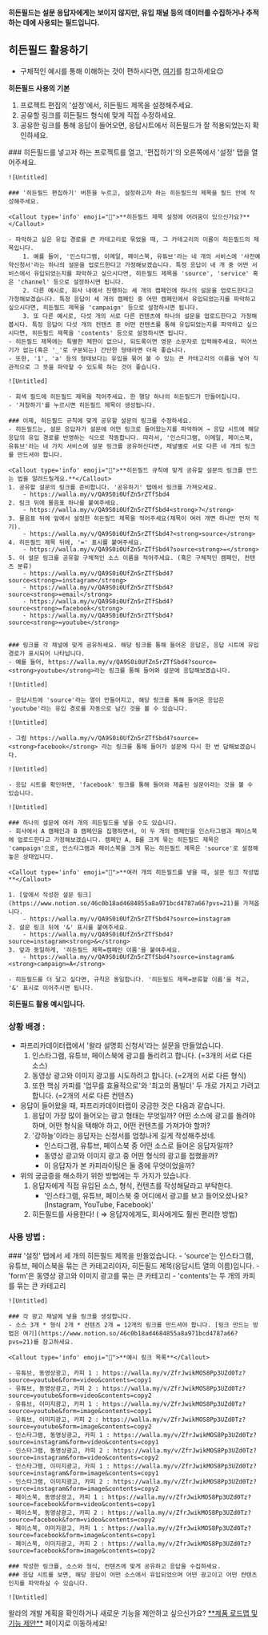 
<Callout type='info' emoji="🔔">**히든필드는 설문 응답자에게는 보이지 않지만, 유입 채널 등의 데이터를 수집하거나 추적하는 데에 사용되는 필드입니다.**</Callout>

## 히든필드 활용하기

- 구체적인 예시를 통해 이해하는 것이 편하시다면, [여기](https://www.notion.so/46c0b18ad4684855a8a971bcd4787a66?pvs=21)를 참고하세요😊

<Callout type='info' emoji="🔔">**히든필드 사용의 기본**</Callout>
1. 프로젝트 편집의 '설정'에서, 히든필드 제목을 설정해주세요.
2. 공유할 링크를 히든필드 형식에 맞게 직접 수정하세요.
3. 공유한 링크를 통해 응답이 들어오면, 응답시트에서 히든필드가 잘 적용되었는지 확인하세요.

<Steps>
    ### 히든필드를 넣고자 하는 프로젝트를 열고, '편집하기'의 오른쪽에서 '설정' 탭을 열어주세요.

    ![Untitled]

    ### '히든필드 편집하기' 버튼을 누르고, 설정하고자 하는 히든필드의 제목을 필드 안에 작성해주세요.

    <Callout type='info' emoji="🔔">**히든필드 제목 설정에 어려움이 있으신가요?**</Callout>

    - 파악하고 싶은 유입 경로를 큰 카테고리로 묶었을 때, 그 카테고리의 이름이 히든필드의 제목입니다.
        1. 예를 들어, '인스타그램, 이메일, 페이스북, 유튜브'라는 네 개의 서비스에 '사전예약신청서'라는 하나의 설문을 업로드한다고 가정해보겠습니다. 특정 응답이 네 개 중 어떤 서비스에서 유입되었는지를 파악하고 싶으시다면, 히든필드 제목을 'source', 'service' 혹은 'channel' 등으로 설정하시면 됩니다.
        2. 다른 예시로, 회사 내에서 진행하는 세 개의 캠페인에 하나의 설문을 업로드한다고 가정해보겠습니다. 특정 응답이 세 개의 캠페인 중 어떤 캠페인에서 유입되었는지를 파악하고 싶으시다면, 히든필드 제목을 'campaign' 등으로 설정하시면 됩니다.
        3. 또 다른 예시로, 다섯 개의 서로 다른 컨텐츠에 하나의 설문을 업로드한다고 가정해봅시다. 특정 응답이 다섯 개의 컨텐츠 중 어떤 컨텐츠를 통해 유입되었는지를 파악하고 싶으시다면, 히든필드 제목을 'contents' 등으로 설정하시면 됩니다.
    - 히든필드 제목에는 특별한 제한이 없으나, 되도록이면 영문 소문자로 입력해주세요. 띄어쓰기가 없는(혹은 '_'로 구분되는) 간단한 형태라면 더욱 좋습니다.
    - 또한, '1', 'a' 등의 형태보다는 유입을 묶어 볼 수 있는 큰 카테고리의 이름을 넣어 직관적으로 그 뜻을 파악할 수 있도록 하는 것이 좋습니다.

    ![Untitled]

    - 회색 필드에 히든필드 제목을 적어주세요. 한 행당 하나의 히든필드가 만들어집니다.
    - '저장하기'를 누르시면 히든필드 제목이 생성됩니다.

    ### 이제, 히든필드 규칙에 맞게 공유할 설문의 링크를 수정하세요.
    - 히든필드는, 설문 응답자가 설문에 어떤 링크로 들어왔는지를 파악하여 → 응답 시트에 해당 응답의 유입 경로를 반영하는 식으로 작동합니다. 따라서, '인스타그램, 이메일, 페이스북, 유튜브'라는 네 가지 서비스에 설문 링크를 공유하신다면, 채널별로 서로 다른 네 개의 링크를 만드셔야 합니다.

    <Callout type='info' emoji="🔔">**히든필드 규칙에 맞게 공유할 설문의 링크를 만드는 법을 알려드릴게요.**</Callout>
    1. 공유할 설문의 링크를 준비합니다. '공유하기' 탭에서 링크를 가져오세요.
        - https://walla.my/v/QA9S0i0UfZn5rZTfSbd4
    2. 링크 뒤에 물음표 하나를 붙여주세요.
        - https://walla.my/v/QA9S0i0UfZn5rZTfSbd4<strong>?</strong>
    3. 물음표 뒤에 앞에서 설정한 히든필드 제목을 적어주세요(제목이 여러 개면 하나만 먼저 적기).
        - https://walla.my/v/QA9S0i0UfZn5rZTfSbd4?<strong>source</strong>
    4. 히든필드 제목 뒤에, '=' 표시를 붙여주세요.
        - https://walla.my/v/QA9S0i0UfZn5rZTfSbd4?source<strong>=</strong>
    5. 이 설문 링크를 공유할 구체적인 소스 이름을 적어주세요. (혹은 구체적인 캠페인, 컨텐츠 분류)
        - https://walla.my/v/QA9S0i0UfZn5rZTfSbd4?source<strong>=instagram</strong>
        - https://walla.my/v/QA9S0i0UfZn5rZTfSbd4?source<strong>=email</strong>
        - https://walla.my/v/QA9S0i0UfZn5rZTfSbd4?source<strong>=facebook</strong>
        - https://walla.my/v/QA9S0i0UfZn5rZTfSbd4?source<strong>=youtube</strong>


    ### 링크를 각 채널에 맞게 공유하세요. 해당 링크를 통해 들어온 응답은, 응답 시트에 유입 경로가 표시되어 나타납니다.
    - 예를 들어, https://walla.my/v/QA9S0i0UfZn5rZTfSbd4?source=<strong>youtube</strong>라는 링크를 통해 들어와 설문에 응답해보겠습니다.

    ![Untitled]

    - 응답시트에 'source'라는 열이 만들어지고, 해당 링크를 통해 들어온 응답은 'youtube'라는 유입 경로를 자동으로 남긴 것을 볼 수 있습니다.

    ![Untitled]

    - 그럼 https://walla.my/v/QA9S0i0UfZn5rZTfSbd4?source=<strong>facebook</strong> 라는 링크를 통해 들어가 설문에 다시 한 번 답해보겠습니다.

    ![Untitled]

    - 응답 시트를 확인하면, 'facebook' 링크를 통해 들어와 제출된 설문이라는 것을 볼 수 있습니다.

    ![Untitled]

    ### 하나의 설문에 여러 개의 히든필드를 넣을 수도 있습니다.
    - 회사에서 A 캠페인과 B 캠페인을 집행하면서, 이 두 개의 캠페인을 인스타그램과 페이스북에 업로드한다고 가정해보겠습니다. 캠페인 A, B를 크게 묶는 히든필드 제목은 'campaign'으로, 인스타그램과 페이스북을 크게 묶는 히든필드 제목은 'source'로 설정해놓은 상태입니다.

    <Callout type='info' emoji="🔔">**여러 개의 히든필드를 넣을 때, 설문 링크 작성법**</Callout>

    1. [앞에서 작성한 설문 링크](https://www.notion.so/46c0b18ad4684855a8a971bcd4787a66?pvs=21)를 가져옵니다.
        - https://walla.my/v/QA9S0i0UfZn5rZTfSbd4?source=instagram
    2. 설문 링크 뒤에 '&' 표시를 붙여주세요.
        - https://walla.my/v/QA9S0i0UfZn5rZTfSbd4?source=instagram<strong>&</strong>
    3. 앞과 동일하게, '히든필드 제목=캠페인 이름'을 붙여주세요.
        - https://walla.my/v/QA9S0i0UfZn5rZTfSbd4?source=instagram&<strong>campaign=A</strong>

    - 히든필드를 더 달고 싶다면, 규칙은 동일합니다. '히든필드 제목=분류할 이름'을 적고, '&' 표시로 이어주시면 됩니다.

</Steps>

<Callout type='info' emoji="🔔">**히든필드 활용 예시입니다.**</Callout>

### 상황 배경 :

- 파프리카데이터랩에서 '왈라 설명회 신청서'라는 설문을 만들었습니다.
    1. 인스타그램, 유튜브, 페이스북에 광고를 돌리려고 합니다. (=3개의 서로 다른 소스)
    2. 동영상 광고와 이미지 광고를 시도하려고 합니다. (=2개의 서로 다른 형식) 
    3. 또한 핵심 카피를 '업무를 효율적으로'와 '최고의 폼빌더' 두 개로 가지고 가려고 합니다. (=2개의 서로 다른 컨텐츠)
- 응답이 들어왔을 때, 파프리카데이터랩이 궁금한 것은 다음과 같습니다.
    1. 응답이 가장 많이 들어오는 광고 형태는 무엇일까? 어떤 소스에 광고를 돌려야 하며, 어떤 형식을 택해야 하고, 어떤 컨텐츠를 가져가야 할까?
    2. '강하늘'이라는 응답자는 신청서를 엄청나게 길게 작성해주셨네. 
        - 인스타그램, 유튜브, 페이스북 중 어떤 소스로 들어온 응답자일까?
        - 동영상 광고와 이미지 광고 중 어떤 형식의 광고를 접했을까?
        - 이 응답자가 본 카피라이팅은 둘 중에 무엇이었을까?
- 위의 궁금증을 해소하기 위한 방법에는 두 가지가 있습니다.
    1. 응답자에게 직접 유입된 소스, 형식, 컨텐츠를 작성해달라고 부탁한다.
        - '인스타그램, 유튜브, 페이스북 중 어디에서 광고를 보고 들어오셨나요? (Instagram, YouTube, Facebook)'
    2. 히든필드를 사용한다! ( ⇒ 응답자에게도, 회사에게도 훨씬 편리한 방법)

### 사용 방법 :

<Steps>
    ### '설정' 탭에서 세 개의 히든필드 제목을 만들었습니다.
    - 'source'는 인스타그램, 유튜브, 페이스북을 묶는 큰 카테고리이자, 히든필드 제목(응답시트 열의 이름)입니다.
    - 'form'은 동영상 광고와 이미지 광고를 묶는 큰 카테고리
    - 'contents'는 두 개의 카피를 묶는 큰 카테고리

    ![Untitled]

    ### 각 광고 채널에 넣을 링크를 생성합니다.
    - 소스 3개 * 형식 2개 * 컨텐츠 2개 = 12개의 링크를 만드셔야 합니다. [링크 만드는 방법은 여기](https://www.notion.so/46c0b18ad4684855a8a971bcd4787a66?pvs=21)를 참고하세요.

    <Callout type='info' emoji="🔔">**예시 링크 목록**</Callout>

    - 유튜브, 동영상광고, 카피 1 : https://walla.my/v/ZfrJwikMOS8Pp3UZd0Tz?source=youtube&form=video&contents=copy1
    - 유튜브, 동영상광고, 카피 2 : https://walla.my/v/ZfrJwikMOS8Pp3UZd0Tz?source=youtube&form=video&contents=copy2
    - 유튜브, 이미지광고, 카피 1 : https://walla.my/v/ZfrJwikMOS8Pp3UZd0Tz?source=youtube&form=image&contents=copy1
    - 유튜브, 이미지광고, 카피 2 : https://walla.my/v/ZfrJwikMOS8Pp3UZd0Tz?source=youtube&form=image&contents=copy2
    - 인스타그램, 동영상광고, 카피 1 : https://walla.my/v/ZfrJwikMOS8Pp3UZd0Tz?source=instagram&form=video&contents=copy1
    - 인스타그램, 동영상광고, 카피 2 : https://walla.my/v/ZfrJwikMOS8Pp3UZd0Tz?source=instagram&form=video&contents=copy2
    - 인스타그램, 이미지광고, 카피 1 : https://walla.my/v/ZfrJwikMOS8Pp3UZd0Tz?source=instagram&form=image&contents=copy1
    - 인스타그램, 이미지광고, 카피 2 : https://walla.my/v/ZfrJwikMOS8Pp3UZd0Tz?source=instagram&form=image&contents=copy2
    - 페이스북, 동영상광고, 카피 1 : https://walla.my/v/ZfrJwikMOS8Pp3UZd0Tz?source=facebook&form=video&contents=copy1
    - 페이스북, 동영상광고, 카피 2 : https://walla.my/v/ZfrJwikMOS8Pp3UZd0Tz?source=facebook&form=video&contents=copy2
    - 페이스북, 이미지광고, 카피 1 : https://walla.my/v/ZfrJwikMOS8Pp3UZd0Tz?source=facebook&form=image&contents=copy1
    - 페이스북, 이미지광고, 카피 2 : https://walla.my/v/ZfrJwikMOS8Pp3UZd0Tz?source=facebook&form=image&contents=copy2

    ### 작성한 링크를, 소스와 형식, 컨텐츠에 맞게 공유하고 응답을 수집하세요.
    ### 응답 시트를 보면, 해당 응답이 어떤 소스에서 유입되었으며 어떤 광고이고 어떤 컨텐츠인지를 파악하실 수 있습니다.

    ![Untitled]
</Steps>

<Callout type='info' emoji="🔔">
    왈라의 개발 계획을 확인하거나 새로운 기능을 제안하고 싶으신가요? <a href='https://app.walla.my/support/featureRequest' target="_blank" rel="noopener noreferrer" style={{textDecoration: 'underline'}}>**제품 로드맵 및 기능 제안**</a> 페이지로 이동하세요!
</Callout>
